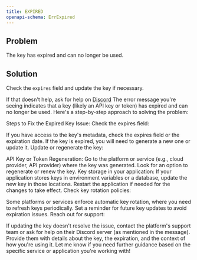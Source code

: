 ```yaml
---
title: EXPIRED
openapi-schema: ErrExpired
---
```


## Problem

The key has expired and can no longer be used.

## Solution

Check the `expires` field and update the key if necessary.

If that doesn't help, ask for help on [Discord](https://unkey.com/discord)
The error message you're seeing indicates that a key (likely an API key or token) has expired and can no longer be used. Here's a step-by-step approach to solving the problem:

Steps to Fix the Expired Key Issue:
Check the expires field:

If you have access to the key's metadata, check the expires field or the expiration date.
If the key is expired, you will need to generate a new one or update it.
Update or regenerate the key:

API Key or Token Regeneration:
Go to the platform or service (e.g., cloud provider, API provider) where the key was generated.
Look for an option to regenerate or renew the key.
Key storage in your application:
If your application stores keys in environment variables or a database, update the new key in those locations.
Restart the application if needed for the changes to take effect.
Check key rotation policies:

Some platforms or services enforce automatic key rotation, where you need to refresh keys periodically.
Set a reminder for future key updates to avoid expiration issues.
Reach out for support:

If updating the key doesn't resolve the issue, contact the platform's support team or ask for help on their Discord server (as mentioned in the message).
Provide them with details about the key, the expiration, and the context of how you're using it.
Let me know if you need further guidance based on the specific service or application you're working with!
